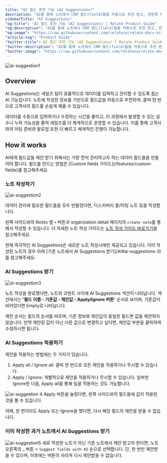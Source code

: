 ```yaml
---
title: "AI 필드 추천 기능 (AI Suggestions)"
description: "AI를 통해 노트에서 CRM 필드(field)들을 자동으로 추천 받고, 한번에 채울 수 있습니다."
sidebarTitle: "AI Suggestions"
"og:title": "AI 필드 추천 기능 (AI Suggestions) | Relate Product Guide"
"og:description": "AI를 통해 노트에서 CRM 필드(field)들을 자동으로 추천 받고, 한번에 채울 수 있습니다."
"og:image": "https://raw.githubusercontent.com/relateso/relate-docs-kr/main/docs/images/features/ai-suggestion.png"
"article:tag": "Product Guide"
"twitter:title": AI 필드 추천 기능 (AI Suggestions) | Relate Product Guide"
"twitter:description": "AI를 통해 노트에서 CRM 필드(field)들을 자동으로 추천 받고, 한번에 채울 수 있습니다."
"twitter:image": "https://raw.githubusercontent.com/relateso/relate-docs-kr/main/docs/images/features/ai-suggestion.png"
---
```


![ai-suggestion1](/images/features/ai-suggestion.png)

## Overview

AI Suggestions는 세일즈 팀이 효율적으로 데이터를 입력하고 관리할 수 있도록 돕는 AI 기능입니다. 노트에 작성한 정보를 기반으로 필드값을 자동으로 추천하며, 클릭 한 번으로 고객사의 필드를 손쉽게 채울 수 있습니다.

데이터를 수동으로 입력하거나 수정하는 시간을 줄이고, 이 과정에서 발생할 수 있는 실수나 누락 가능성을 줄여 세일즈를 더 체계적으로 운영할 수 있습니다. 이를 통해 고객사와의 미팅 준비와 팔로업 또한 더 빠르고 체계적인 진행이 가능합니다.

## How it works

<Note>
    AI에게 필드값을 제안 받기 위해서는 가장 먼저 관리하고자 하는 데이터 필드들을 만들어야 합니다. 필드를 만드는 방법은 [Custom fields 가이드](/features/custom-fields)를 참고해주세요.
</Note>

### 노트 작성하기

![ai-suggestion2](/images/features/ai-suggestion-note.png)

데이터 관리에 필요한 필드들을 모두 만들었다면, 디스커버리 콜/미팅 노트 등을 작성합니다.

왼쪽 사이드바의 Notes 옆 `+` 버튼과 organization detail 페이지의 `create note`를 통해서 작성할 수 있습니다. 더 자세한 노트 작성 가이드는 [노트 작성 가이드 바로가기](/features/notes)를 참고해주세요.

<Note>
    현재 즉각적인 AI Suggestions은 새로운 노트 작성시에만 제공되고 있습니다. 이미 작성된 노트의 경우 아래 [기존 노트에서 AI Suggestions 받기](AI#ai-suggestions-3)를 참고해주세요.
</Note>

### AI Suggestions 받기

![ai-suggestion3](/images/features/ai-suggestion-suggestion.png)

노트 작성을 완료했다면, 노트와 코멘트 사이에 AI Suggestions 섹션이 나타납니다. 섹션에서는 **'필드 이름 - 기존값 - 제안값 - Apply/Ignore 버튼'** 순서로 보이며, 기존값이 비어있다면 Empty로 나타납니다.

제안 순서는 필드의 순서를 따르며, 기존 정보와 제안값이 동일한 필드면 값을 제안하지 않습니다. 만약 제안된 값이 아닌 다른 값으로 변경하고 싶다면, 제안값 부분을 클릭하여 수정하시면 됩니다.

### AI Suggestions 적용하기
제안을 적용하는 방법에는 두 가지가 있습니다.

1. Apply all / Ignore all: 클릭 한 번으로 모든 제안을 적용하거나 무시할 수 있습니다.
2. Apply / Ignore: 개별적으로 제안을 적용하거나 무시할 수 있습니다. 일부만 Ignore한 다음, Apply all을 통해 일괄 적용하는 것도 가능합니다.

![ai-suggestion 4](/images/features/ai-suggestion-apply.png)
Apply 버튼을 눌렀다면, 왼쪽 사이드바의 필드들에 값이 적용된 것을 볼 수 있습니다.

이때, 한 번이라도 Apply 또는 Ignore을 했다면, 다시 해당 필드의 제안을 받을 수 없습니다.

### 이미 작성한 과거 노트에서 AI Suggestions 받기
![ai-suggestion5](/images/features/ai-suggestion-button.png)
새로 작성한 노트가 아닌 기존 노트에서 제안 받고자 한다면, 노트 오른쪽의 `…` 버튼 > `Suggest fields with AI` 순으로 선택합니다. 단, 한 번만 제안받을 수 있으며, 이후에는 버튼이 사라져 다시 제안받을 수 없습니다.